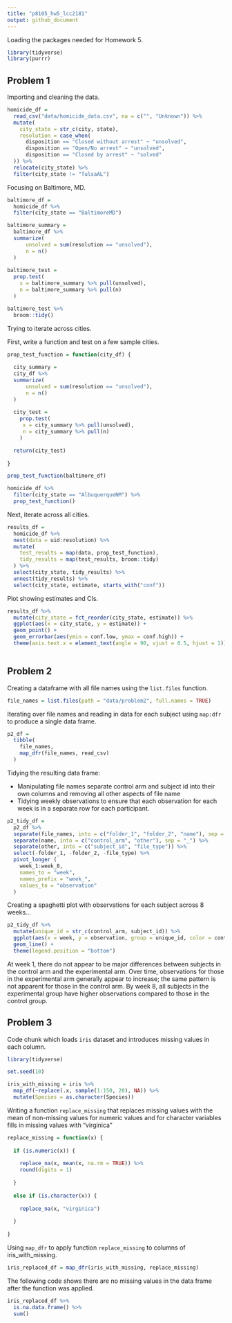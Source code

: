 ```yaml
---
title: "p8105_hw5_lcc2181"
output: github_document
---
```


Loading the packages needed for Homework 5.

```r
library(tidyverse)
library(purrr)
```

## Problem 1

Importing and cleaning the data.

```r
homicide_df =
  read_csv("data/homicide_data.csv", na = c("", "Unknown")) %>% 
  mutate(
    city_state = str_c(city, state),
    resolution = case_when(
      disposition == "Closed without arrest" ~ "unsolved",
      disposition == "Open/No arrest" ~ "unsolved",
      disposition == "Closed by arrest" ~ "solved"
  )) %>% 
  relocate(city_state) %>% 
  filter(city_state != "TulsaAL")
```

Focusing on Baltimore, MD.

```r
baltimore_df =
  homicide_df %>% 
  filter(city_state == "BaltimoreMD")

baltimore_summary =
  baltimore_df %>%
  summarize(
      unsolved = sum(resolution == "unsolved"),
      n = n()
  )
 
baltimore_test =
  prop.test(
    x = baltimore_summary %>% pull(unsolved),
    n = baltimore_summary %>% pull(n)
  ) 

baltimore_test %>% 
  broom::tidy()
```

Trying to iterate across cities.

First, write a function and test on a few sample cities.

```r
prop_test_function = function(city_df) {
  
  city_summary =
  city_df %>%
  summarize(
      unsolved = sum(resolution == "unsolved"),
      n = n()
  )
 
  city_test =
    prop.test(
     x = city_summary %>% pull(unsolved),
     n = city_summary %>% pull(n)
    ) 

  return(city_test)
  
}

prop_test_function(baltimore_df)

homicide_df %>% 
  filter(city_state == "AlbuquerqueNM") %>% 
  prop_test_function()
```

Next, iterate across all cities.

```r
results_df =
  homicide_df %>% 
  nest(data = uid:resolution) %>% 
  mutate(
    test_results = map(data, prop_test_function),
    tidy_results = map(test_results, broom::tidy)
  ) %>% 
  select(city_state, tidy_results) %>% 
  unnest(tidy_results) %>% 
  select(city_state, estimate, starts_with("conf"))
```

Plot showing estimates and CIs.

```r
results_df %>%
  mutate(city_state = fct_reorder(city_state, estimate)) %>% 
  ggplot(aes(x = city_state, y = estimate)) +
  geom_point() +
  geom_errorbar(aes(ymin = conf.low, ymax = conf.high)) +
  theme(axis.text.x = element_text(angle = 90, vjust = 0.5, hjust = 1))
  
```

## Problem 2

Creating a dataframe with all file names using the `list.files` function.

```r
file_names = list.files(path = "data/problem2", full.names = TRUE)
```

Iterating over file names and reading in data for each subject using `map:dfr` to produce a single data frame.

```r
p2_df =
  tibble(
    file_names,
    map_dfr(file_names, read_csv)
  )
```

Tidying the resulting data frame:

* Manipulating file names separate control arm and subject id into their own columns and removing all other aspects of file name
* Tidying weekly observations to ensure that each observation for each week is in a separate row for each participant.

```r
p2_tidy_df =
  p2_df %>% 
  separate(file_names, into = c("folder_1", "folder_2", "name"), sep = "/") %>% 
  separate(name, into = c("control_arm", "other"), sep = "_") %>% 
  separate(other, into = c("subject_id", "file_type")) %>% 
  select(-folder_1, -folder_2, -file_type) %>% 
  pivot_longer (
    week_1:week_8,
    names_to = "week",
    names_prefix = "week_",
    values_to = "observation"
  )
```

Creating a spaghetti plot with observations for each subject across 8 weeks...

```r
p2_tidy_df %>% 
  mutate(unique_id = str_c(control_arm, subject_id)) %>% 
  ggplot(aes(x = week, y = observation, group = unique_id, color = control_arm)) +
  geom_line() +
  theme(legend.position = "bottom")
```

At week 1, there do not appear to be major differences between subjects in the control arm and the experimental arm. Over time, observations for those in the experimental arm generally appear to increase; the same pattern is not apparent for those in the control arm. By week 8, all subjects in the experimental group have higher observations compared to those in the control group.

## Problem 3

Code chunk which loads `iris` dataset and introduces missing values in each column.

```r
library(tidyverse)

set.seed(10)

iris_with_missing = iris %>% 
  map_df(~replace(.x, sample(1:150, 20), NA)) %>%
  mutate(Species = as.character(Species))
```

Writing a function `replace_missing` that replaces missing values with the mean of non-missing values for numeric values and for character variables fills in missing values with "virginica"

```r
replace_missing = function(x) {
  
  if (is.numeric(x)) {
    
    replace_na(x, mean(x, na.rm = TRUE)) %>% 
    round(digits = 1)
    
  }
  
  else if (is.character(x)) {
  
    replace_na(x, "virginica")
    
  }
                                
}
```

Using `map_dfr` to apply function `replace_missing` to columns of iris_with_missing.

```r
iris_replaced_df = map_dfr(iris_with_missing, replace_missing)
```

The following code shows there are no missing values in the data frame after the function was applied.

```r
iris_replaced_df %>% 
  is.na.data.frame() %>% 
  sum()
```

